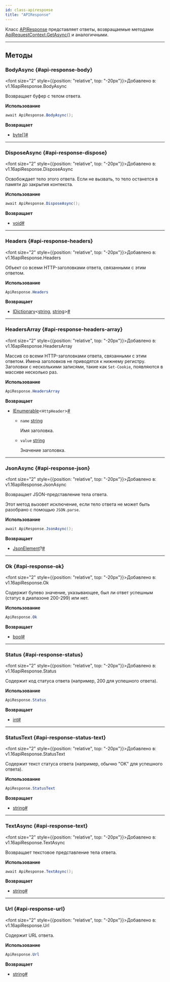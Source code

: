 ```yaml
---
id: class-apiresponse
title: "APIResponse"
---
```


Класс [APIResponse] представляет ответы, возвращаемые методами [ApiRequestContext.GetAsync()](/api/class-apirequestcontext.mdx#api-request-context-get) и аналогичными.

---

## Методы

### BodyAsync {#api-response-body}

<font size="2" style={{position: "relative", top: "-20px"}}>Добавлено в: v1.16</font><x-search>apiResponse.BodyAsync</x-search>

Возвращает буфер с телом ответа.

**Использование**

```csharp
await ApiResponse.BodyAsync();
```

**Возвращает**
- [byte]&#91;&#93;<a aria-hidden="true" tabIndex="-1" class="list-anchor-link" id="api-response-body-return"/><a href="#api-response-body-return" class="list-anchor">#</a>

---

### DisposeAsync {#api-response-dispose}

<font size="2" style={{position: "relative", top: "-20px"}}>Добавлено в: v1.16</font><x-search>apiResponse.DisposeAsync</x-search>

Освобождает тело этого ответа. Если не вызвать, то тело останется в памяти до закрытия контекста.

**Использование**

```csharp
await ApiResponse.DisposeAsync();
```

**Возвращает**
- [void]<a aria-hidden="true" tabIndex="-1" class="list-anchor-link" id="api-response-dispose-return"/><a href="#api-response-dispose-return" class="list-anchor">#</a>

---

### Headers {#api-response-headers}

<font size="2" style={{position: "relative", top: "-20px"}}>Добавлено в: v1.16</font><x-search>apiResponse.Headers</x-search>

Объект со всеми HTTP-заголовками ответа, связанными с этим ответом.

**Использование**

```csharp
ApiResponse.Headers
```

**Возвращает**
- [IDictionary]&lt;[string], [string]&gt;<a aria-hidden="true" tabIndex="-1" class="list-anchor-link" id="api-response-headers-return"/><a href="#api-response-headers-return" class="list-anchor">#</a>

---

### HeadersArray {#api-response-headers-array}

<font size="2" style={{position: "relative", top: "-20px"}}>Добавлено в: v1.16</font><x-search>apiResponse.HeadersArray</x-search>

Массив со всеми HTTP-заголовками ответа, связанными с этим ответом. Имена заголовков не приводятся к нижнему регистру. Заголовки с несколькими записями, такие как `Set-Cookie`, появляются в массиве несколько раз.

**Использование**

```csharp
ApiResponse.HeadersArray
```

**Возвращает**
- [IEnumerable]&lt;`HttpHeader`&gt;<a aria-hidden="true" tabIndex="-1" class="list-anchor-link" id="api-response-headers-array-return"/><a href="#api-response-headers-array-return" class="list-anchor">#</a>
  - `name` [string]
    
    Имя заголовка.
  - `value` [string]
    
    Значение заголовка.

---

### JsonAsync {#api-response-json}

<font size="2" style={{position: "relative", top: "-20px"}}>Добавлено в: v1.16</font><x-search>apiResponse.JsonAsync</x-search>

Возвращает JSON-представление тела ответа.

Этот метод вызовет исключение, если тело ответа не может быть разобрано с помощью `JSON.parse`.

**Использование**

```csharp
await ApiResponse.JsonAsync();
```

**Возвращает**
- [JsonElement]?<a aria-hidden="true" tabIndex="-1" class="list-anchor-link" id="api-response-json-return"/><a href="#api-response-json-return" class="list-anchor">#</a>

---

### Ok {#api-response-ok}

<font size="2" style={{position: "relative", top: "-20px"}}>Добавлено в: v1.16</font><x-search>apiResponse.Ok</x-search>

Содержит булево значение, указывающее, был ли ответ успешным (статус в диапазоне 200-299) или нет.

**Использование**

```csharp
ApiResponse.Ok
```

**Возвращает**
- [bool]<a aria-hidden="true" tabIndex="-1" class="list-anchor-link" id="api-response-ok-return"/><a href="#api-response-ok-return" class="list-anchor">#</a>

---

### Status {#api-response-status}

<font size="2" style={{position: "relative", top: "-20px"}}>Добавлено в: v1.16</font><x-search>apiResponse.Status</x-search>

Содержит код статуса ответа (например, 200 для успешного ответа).

**Использование**

```csharp
ApiResponse.Status
```

**Возвращает**
- [int]<a aria-hidden="true" tabIndex="-1" class="list-anchor-link" id="api-response-status-return"/><a href="#api-response-status-return" class="list-anchor">#</a>

---

### StatusText {#api-response-status-text}

<font size="2" style={{position: "relative", top: "-20px"}}>Добавлено в: v1.16</font><x-search>apiResponse.StatusText</x-search>

Содержит текст статуса ответа (например, обычно "OK" для успешного ответа).

**Использование**

```csharp
ApiResponse.StatusText
```

**Возвращает**
- [string]<a aria-hidden="true" tabIndex="-1" class="list-anchor-link" id="api-response-status-text-return"/><a href="#api-response-status-text-return" class="list-anchor">#</a>

---

### TextAsync {#api-response-text}

<font size="2" style={{position: "relative", top: "-20px"}}>Добавлено в: v1.16</font><x-search>apiResponse.TextAsync</x-search>

Возвращает текстовое представление тела ответа.

**Использование**

```csharp
await ApiResponse.TextAsync();
```

**Возвращает**
- [string]<a aria-hidden="true" tabIndex="-1" class="list-anchor-link" id="api-response-text-return"/><a href="#api-response-text-return" class="list-anchor">#</a>

---

### Url {#api-response-url}

<font size="2" style={{position: "relative", top: "-20px"}}>Добавлено в: v1.16</font><x-search>apiResponse.Url</x-search>

Содержит URL ответа.

**Использование**

```csharp
ApiResponse.Url
```

**Возвращает**
- [string]<a aria-hidden="true" tabIndex="-1" class="list-anchor-link" id="api-response-url-return"/><a href="#api-response-url-return" class="list-anchor">#</a>

[Accessibility]: /api/class-accessibility.mdx "Accessibility"
[APIRequest]: /api/class-apirequest.mdx "APIRequest"
[APIRequestContext]: /api/class-apirequestcontext.mdx "APIRequestContext"
[APIResponse]: /api/class-apiresponse.mdx "APIResponse"
[APIResponseAssertions]: /api/class-apiresponseassertions.mdx "APIResponseAssertions"
[Browser]: /api/class-browser.mdx "Browser"
[BrowserContext]: /api/class-browsercontext.mdx "BrowserContext"
[BrowserType]: /api/class-browsertype.mdx "BrowserType"
[CDPSession]: /api/class-cdpsession.mdx "CDPSession"
[CDPSessionEvent]: /api/class-cdpsessionevent.mdx "CDPSessionEvent"
[Clock]: /api/class-clock.mdx "Clock"
[ConsoleMessage]: /api/class-consolemessage.mdx "ConsoleMessage"
[Dialog]: /api/class-dialog.mdx "Dialog"
[Download]: /api/class-download.mdx "Download"
[ElementHandle]: /api/class-elementhandle.mdx "ElementHandle"
[FileChooser]: /api/class-filechooser.mdx "FileChooser"
[FormData]: /api/class-formdata.mdx "FormData"
[Frame]: /api/class-frame.mdx "Frame"
[FrameLocator]: /api/class-framelocator.mdx "FrameLocator"
[JSHandle]: /api/class-jshandle.mdx "JSHandle"
[Keyboard]: /api/class-keyboard.mdx "Keyboard"
[Locator]: /api/class-locator.mdx "Locator"
[LocatorAssertions]: /api/class-locatorassertions.mdx "LocatorAssertions"
[Mouse]: /api/class-mouse.mdx "Mouse"
[Page]: /api/class-page.mdx "Page"
[PageAssertions]: /api/class-pageassertions.mdx "PageAssertions"
[Playwright]: /api/class-playwright.mdx "Playwright"
[PlaywrightAssertions]: /api/class-playwrightassertions.mdx "PlaywrightAssertions"
[Request]: /api/class-request.mdx "Request"
[Response]: /api/class-response.mdx "Response"
[Route]: /api/class-route.mdx "Route"
[Selectors]: /api/class-selectors.mdx "Selectors"
[TimeoutError]: /api/class-timeouterror.mdx "TimeoutError"
[Touchscreen]: /api/class-touchscreen.mdx "Touchscreen"
[Tracing]: /api/class-tracing.mdx "Tracing"
[Video]: /api/class-video.mdx "Video"
[WebError]: /api/class-weberror.mdx "WebError"
[WebSocket]: /api/class-websocket.mdx "WebSocket"
[WebSocketFrame]: /api/class-websocketframe.mdx "WebSocketFrame"
[WebSocketRoute]: /api/class-websocketroute.mdx "WebSocketRoute"
[Worker]: /api/class-worker.mdx "Worker"
[Element]: https://developer.mozilla.org/en-US/docs/Web/API/element "Element"
[EvaluationArgument]: /evaluating.mdx#evaluation-argument "EvaluationArgument"
[Promise]: https://developer.mozilla.org/en-US/docs/Web/JavaScript/Reference/Global_Objects/Promise "Promise"
[iterator]: https://developer.mozilla.org/en-US/docs/Web/JavaScript/Reference/Iteration_protocols "Iterator"
[origin]: https://developer.mozilla.org/en-US/docs/Glossary/Origin "Origin"
[selector]: https://developer.mozilla.org/en-US/docs/Web/CSS/CSS_Selectors "selector"
[Serializable]: https://developer.mozilla.org/en-US/docs/Web/JavaScript/Reference/Global_Objects/JSON/stringify#Description "Serializable"
[UIEvent.detail]: https://developer.mozilla.org/en-US/docs/Web/API/UIEvent/detail "UIEvent.detail"
[UnixTime]: https://en.wikipedia.org/wiki/Unix_time "Unix Time"
[xpath]: https://developer.mozilla.org/en-US/docs/Web/XPath "xpath"

[bool]: https://docs.microsoft.com/en-us/dotnet/api/system.boolean "bool"
[Date]: https://learn.microsoft.com/en-us/dotnet/api/system.datetime "DateTime"
[double]: https://docs.microsoft.com/en-us/dotnet/api/system.double "double"
[byte]: https://docs.microsoft.com/en-us/dotnet/api/system.byte "byte"
[int]: https://docs.microsoft.com/en-us/dotnet/api/system.int32 "int"
[long]: https://docs.microsoft.com/en-us/dotnet/api/system.int64 "long"
[void]: https://docs.microsoft.com/en-us/dotnet/csharp/language-reference/builtin-types/void "void"
[string]: https://docs.microsoft.com/en-us/dotnet/api/system.string "string"
[URL]: https://nodejs.org/api/url.html "URL"
[Regex]: https://docs.microsoft.com/en-us/dotnet/api/system.text.regularexpressions.regex "Regex"

[Action]: https://docs.microsoft.com/en-us/dotnet/api/system.action-1 "Action"
[Func]: https://docs.microsoft.com/en-us/dotnet/api/system.func-2 "Func"
[IEnumerable]: https://docs.microsoft.com/en-us/dotnet/api/system.collections.ienumerable "IEnumerable"
[IDictionary]: https://docs.microsoft.com/en-us/dotnet/api/system.collections.idictionary "IDictionary"
[Task]: https://docs.microsoft.com/en-us/dotnet/api/system.threading.tasks.task?view=net-5.0 "Task"
[IReadOnlyDictionary]: https://docs.microsoft.com/en-us/dotnet/api/system.collections.generic.ireadonlydictionary-2 "IReadOnlyDictionary"
[JsonElement]: https://docs.microsoft.com/en-us/dotnet/api/system.text.json.jsonelement "JsonElement"

[all available image tags]: https://mcr.microsoft.com/en-us/product/playwright/dotnet/about "all available image tags"
[Microsoft Artifact Registry]: https://mcr.microsoft.com/en-us/product/playwright/dotnet/about "Microsoft Artifact Registry"
[Dockerfile.noble]: https://github.com/microsoft/playwright-dotnet/blob/main/utils/docker/Dockerfile.noble "Dockerfile.noble"
